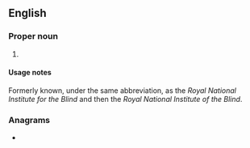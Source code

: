 ==English==

===Proper noun===
{{en-proper noun}}

# {{lb|en|UK}} {{initialism of|{{w|Royal National Institute of Blind People}}|lang=en}}

====Usage notes====
Formerly known, under the same abbreviation, as the ''Royal National Institute for the Blind'' and then the ''Royal National Institute of the Blind''.

===Anagrams===
* {{anagrams|en|a=binr|Brin|IBNR|brin}}